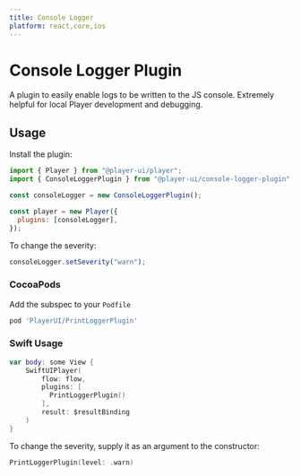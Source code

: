 ```yaml
---
title: Console Logger
platform: react,core,ios
---
```



# Console Logger Plugin

A plugin to easily enable logs to be written to the JS console. Extremely helpful for local Player development and debugging.

## Usage

<PlatformTabs>
  <Fragment slot='core'>

Install the plugin:

```js
import { Player } from "@player-ui/player";
import { ConsoleLoggerPlugin } from "@player-ui/console-logger-plugin";

const consoleLogger = new ConsoleLoggerPlugin();

const player = new Player({
  plugins: [consoleLogger],
});
```

To change the severity:

```js
consoleLogger.setSeverity("warn");
```

  </Fragment>
  <Fragment slot='ios'>

### CocoaPods

Add the subspec to your `Podfile`

```ruby
pod 'PlayerUI/PrintLoggerPlugin'
```

### Swift Usage

```swift
var body: some View {
    SwiftUIPlayer(
        flow: flow,
        plugins: [
          PrintLoggerPlugin()
        ],
        result: $resultBinding
    )
}
```

To change the severity, supply it as an argument to the constructor:

```swift
PrintLoggerPlugin(level: .warn)
```

  </Fragment>
</PlatformTabs>
